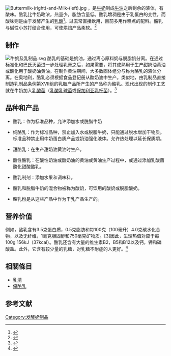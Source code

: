 {{Not|優酪乳}}
{{NoteTA |G1=Food
|1=zh-tw:酪乳;zh-hans:酪浆;zh-hk:酪漿
|2=zh-hans:黄油;zh-hk:牛油;zh-tw:奶油;
}}
{{expand|time=2015-08-05T05:09:24+00:00}}
[[Image:Buttermilk-(right)-and-Milk-(left).jpg|right]]
{{地區用詞|cn=酪浆|tw=酪乳|hk=酪漿|start={{lang-en|Buttermilk}}，又稱為'''-{zh-cn:'''酪乳'''、'''白脱牛奶'''; zh-tw:白脫牛奶; zh-hk:'''酪乳'''、'''白脱牛奶'''}-'''|as=稱為}}，是[[牛奶|牛奶]]制成[[牛油|牛油]]之后剩余的液体，有酸味。酪乳比牛奶略浓，热量少，脂肪含量低。酪乳增稠是由于乳蛋白的变性，而酸味则是由于发酵产生的[[乳酸|乳酸]]<ref>{{cite web |author1=Lakna |title=Difference Between Buttermilk and Milk |url=https://pediaa.com/difference-between-buttermilk-and-milk/ |website=Pediaa.Com |accessdate=2020-05-15 |date=2018-05-18}}</ref>。过去常直接飲用，目前多用作糕点的配料。酪乳与碱性小苏打结合使用，可使烘焙产品柔软。<ref>{{cite web|title= Buttermilk marinade|publisher= Smoking Meat Forums|date= November 14, 2014|url= http://www.smokingmeatforums.com/t/172384/buttermilk-marinade|accessdate= 2016-03-21}}</ref>

==制作==
[[File:牛奶及乳制品.svg|thumb]]
酪乳的基础是奶油，通过离心原料奶与脱脂奶分离。在通过标准化和巴氏灭菌进一步处理乳膏之后，如果需要，将其成熟用于生产甜奶油黄油或酸化用于酸奶油黄油。在制作黄油期间，大多数固体组分与称为酪乳的液体分离。在奥地利，酪乳必须根据食品登记册从酸奶油中生产。类似地，由乳制品直接制造乳制品条例第XVII组的乳脂产品所产生的产品称为酪乳。现代出现的制作工艺就在牛奶加入[[乳酸菌|乳酸菌]]（[[乳酸乳球菌|乳酸乳球菌]]或[[保加利亚乳杆菌|保加利亚乳杆菌]]）。<ref name=ny1>{{cite news |title=Got Buttermilk? |url=https://www.nytimes.com/2009/04/26/magazine/26food-t-000.html |first=Christine |last=Muhlke |newspaper=New York Times |date=2009-04-22 }}</ref>
==品种和产品==
{{nutritionalvalue | name=低脂酪漿 | kJ=169 | protein=3.3 g | fat=0.9 g | carbs=4.8 g | calcium_mg=116 | right=1 }}
*酪乳：作为标准品种，允许添加水或脱脂牛奶

*纯酪乳：作为标准品种，禁止加入水或脱脂牛奶，只能通过脱水增加干物质。标准品种禁止用牛奶蛋白质产品或奶油强化液体。允许热处理以延长保质期。

*甜酪乳：在生产甜奶油黄油时生产。

*酸性酪乳：在酸性奶油或酸奶油的黄油或黄油生产过程中，或通过添加乳酸菌酸化甜酸酪乳。

*酪乳制剂：添加水果和调味料。

*酪乳和脱脂牛奶的混合物被称为酸奶，可饮用的酸奶或脱脂酸奶。

*酪乳粉是从这些产品中作为干乳产品生产的。
==营养价值==
例如，酪乳含有3.5克蛋白质，0.5克脂肪和每100克（100毫升）4.0克碳水化合物，以及无纤维，1毫克胆固醇和750毫克矿物质。[3]因此，生理热值对应于每100g 156kJ（37kcal）。酪乳还含有大量的维生素B2，B5和B12以及钙，钾和磷酸盐。此外，它含有较少量的乳糖，对乳糖不耐症的人更好。<ref name=aparna>{{cite news| last=Aparna| first=Karthikeyan| title=Buttermilk, the best bet |url=http://www.thehindu.com/features/metroplus/buttermilk-the-best-bet/article3415184.ece|accessdate=October 13, 2013|date=May 13, 2012| location=Chennai, India| work=The Hindu}}</ref>

== 相關條目 ==
* [[乳清|乳清]]
* [[優酪乳|優酪乳]]
==参考文献==
{{reflist}}
{{乳}}
{{Authority control}}
[[Category:发酵奶制品|Category:发酵奶制品]]